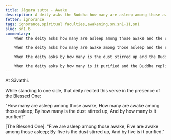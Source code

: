 ```yaml
---
title: Jāgara sutta - Awake
description: A deity asks the Buddha how many are asleep among those awake, how many are awake among those asleep, how many stir up the dust, and how many purify it.
fetter: ignorance
tags: ignorance,spiritual faculties,awakening,sn,sn1-11,sn1
slug: sn1.6
commentary: |
    When the deity asks how many are asleep among those awake and the Buddha replies with five, this refers to the five lower fetters of personal existence, doubt, adherence to rules and observances, sensual desire, and ill-will. These fetters keep one "asleep" even in the presence of wisdom.

    When the deity asks how many are awake among those asleep and the Buddha replies with five, this refers to the five spiritual faculties of confidence (faith), energy, mindfulness, collectedness, and wisdom. These faculties keep one "awake" and mindful even in the midst of ignorance.

    When the deity asks by how many is the dust stirred up and the Buddha replies with five, this refers to the five hindrances of sensual desire, ill-will, sloth and torpor, restlessness and worry, and doubt. These hindrances cloud the mind with impurities.

    When the deity asks by how many is it purified and the Buddha replies with five, this refers to the same five spiritual faculties — confidence, energy, mindfulness, collectedness, and wisdom. These faculties purify the mind, leading to clarity and liberation.
---
```


At Sāvatthi.

While standing to one side, that deity recited this verse in the presence of the Blessed One:

"How many are asleep among those awake,
How many are awake among those asleep;
By how many is the dust stirred up,
And by how many is it purified?"

[The Blessed One]: "Five are asleep among those awake,
Five are awake among those asleep;
By five is the dust stirred up,
And by five is it purified."